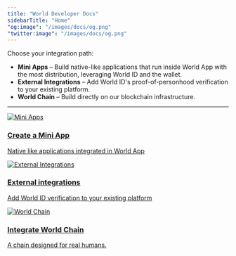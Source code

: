 ```yaml
---
title: "World Developer Docs"
sidebarTitle: "Home"
"og:image": "/images/docs/og.png"
"twitter:image": "/images/docs/og.png"
---
```


Choose your integration path:

- **Mini Apps** – Build native-like applications that run inside World App with the most distribution, leveraging World ID and the wallet.
- **External Integrations** – Add World ID's proof-of-personhood verification to your existing platform.
- **World Chain** – Build directly on our blockchain infrastructure.

---

<div className="grid grid-cols-1 sm:grid-cols-3 gap-8 mt-10">
  <div className="group relative flex flex-col rounded-xl border overflow-hidden hover:shadow-md transition">
    <a href="/mini-apps" className="absolute inset-0 z-10 no-underline hover:no-underline border-0" aria-label="Mini Apps" />
    <img
      src="/images/docs/mini-apps-cover.png"
      alt="Mini Apps"
      className="w-full h-40 object-cover pointer-events-none select-none"
      draggable={false}
    />
    <div className="flex-1 p-3 flex flex-col">
      <h3 className="font-semibold m-0">Create a Mini App</h3>
      <p className="text-sm text-gray-600 mt-auto">Native like applications integrated in World App</p>
    </div>
  </div>

<div className="group relative flex flex-col rounded-xl border overflow-hidden hover:shadow-md transition">
  <a
    href="/world-id"
    className="absolute inset-0 z-10 no-underline hover:no-underline border-0"
    aria-label="External integrations"
  />
  <img
    src="/images/docs/world-id-cover.png"
    alt="External Integrations"
    className="w-full h-40 object-cover pointer-events-none select-none"
    draggable={false}
  />
  <div className="flex-1 p-3 flex flex-col">
    <h3 className="font-semibold m-0">External integrations</h3>
    <p className="text-sm text-gray-600 mt-auto">
      Add World ID verification to your existing platform
    </p>
  </div>
</div>

  <div className="group relative flex flex-col rounded-xl border overflow-hidden hover:shadow-md transition">
    <a href="/world-chain/index" className="absolute inset-0 z-10 no-underline hover:no-underline border-0" aria-label="World Chain" />
    <img
      src="/images/docs/worldchain-cover.png"
      alt="World Chain"
      className="w-full h-40 object-cover pointer-events-none select-none"
      draggable={false}
    />
    <div className="flex-1 p-3 flex flex-col">
      <h3 className="font-semibold m-0">Integrate World Chain</h3>
      <p className="text-sm text-gray-600 mt-auto">A chain designed for real humans.</p>
    </div>
  </div>
</div>
